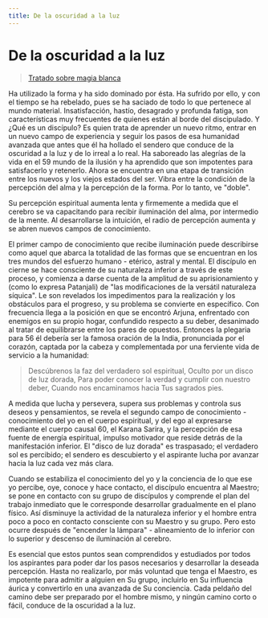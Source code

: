 ```yaml
---
title: De la oscuridad a la luz
---
```


# De la oscuridad a la luz

> [Tratado sobre magia blanca](/tratado-sobre-magia-blanca/regla-1#es55)

Ha utilizado la forma y ha sido dominado por ésta. Ha sufrido por ello, y con el tiempo se ha rebelado, pues se ha saciado de todo lo que pertenece al mundo material. Insatisfacción, hastío, desagrado y profunda fatiga, son características muy frecuentes de quienes están al borde del discipulado. Y ¿Qué es un discípulo? Es quien trata de aprender un nuevo ritmo, entrar en un nuevo campo de experiencia y seguir los pasos de esa humanidad avanzada que antes que él ha hollado el sendero que conduce de la oscuridad a la luz y de lo irreal a lo real. Ha saboreado las alegrías de la vida en el <Pin lang="en">59</Pin> mundo de la ilusión y ha aprendido que son impotentes para satisfacerlo y retenerlo. Ahora se encuentra en una etapa de transición entre los nuevos y los viejos estados del ser. Vibra entre la condición de la percepción del alma y la percepción de la forma. Por lo tanto, ve "doble".

Su percepción espiritual aumenta lenta y firmemente a medida que el cerebro se va capacitando para recibir iluminación del alma, por intermedio de la mente. Al desarrollarse la intuición, el radio de percepción aumenta y se abren nuevos campos de conocimiento.

El primer campo de conocimiento que recibe iluminación puede describirse como aquel que abarca la totalidad de las formas que se encuentran en los tres mundos del esfuerzo humano - etérico, astral y mental. El discípulo en cierne se hace consciente de su naturaleza inferior a través de este proceso, y comienza a darse cuenta de la amplitud de su aprisionamiento y (como lo expresa Patanjali) de "las modificaciones de la versátil naturaleza síquica". Le son revelados los impedimentos para la realización y los obstáculos para el progreso, y su problema se convierte en específico. Con frecuencia llega a la posición en que se encontró Arjuna, enfrentado con enemigos en su propio hogar, confundido respecto a su deber, desanimado al tratar de equilibrarse entre los pares de opuestos. Entonces la plegaria para <Pin lang="es">56</Pin> él debería ser la famosa oración de la India, pronunciada por el corazón, captada por la cabeza y complementada por una ferviente vida de servicio a la humanidad:

> Descúbrenos la faz del verdadero sol espiritual,
> Oculto por un disco de luz dorada,
> Para poder conocer la verdad y cumplir con nuestro deber,
> Cuando nos encaminamos hacia Tus sagrados pies.

A medida que lucha y persevera, supera sus problemas y controla sus deseos y pensamientos, se revela el segundo campo de conocimiento - conocimiento del yo en el cuerpo espiritual, y del ego al expresarse mediante el cuerpo causal <Pin lang="en">60</Pin>, el Karana Sarira, y la percepción de esa fuente de energía espiritual, impulso motivador que reside detrás de la manifestación inferior. El "disco de luz dorada" es traspasado; el verdadero sol es percibido; el sendero es descubierto y el aspirante lucha por avanzar hacia la luz cada vez más clara.

Cuando se estabiliza el conocimiento del yo y la conciencia de lo que ese yo percibe, oye, conoce y hace contacto, el discípulo encuentra al Maestro; se pone en contacto con su grupo de discípulos y comprende el plan del trabajo inmediato que le corresponde desarrollar gradualmente en el plano físico. Así disminuye la actividad de la naturaleza inferior y el hombre entra poco a poco en contacto consciente con su Maestro y su grupo. Pero esto ocurre después de "encender la lámpara" - alineamiento de lo inferior con lo superior y descenso de iluminación al cerebro.

Es esencial que estos puntos sean comprendidos y estudiados por todos los aspirantes para poder dar los pasos necesarios y desarrollar la deseada percepción. Hasta no realizarlo, por más voluntad que tenga el Maestro, es impotente para admitir a alguien en Su grupo, incluirlo en Su influencia áurica y convertirlo en una avanzada de Su conciencia. Cada peldaño del camino debe ser preparado por el hombre mismo, y ningún camino corto o fácil, conduce de la oscuridad a la luz.

